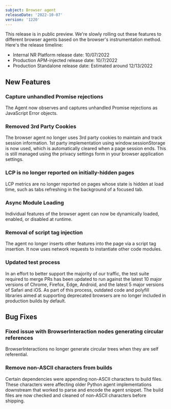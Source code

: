 ```yaml
---
subject: Browser agent
releaseDate: '2022-10-07'
version: '1220'
---
```


This release is in public preview. We're slowly rolling out these features to different browser agents based on the browser's instrumentation method. Here's the release timeline:

* Internal NR Platform release date: 10/07/2022
* Production APM-injected release date: 10/7/2022
* Production Standalone release date: Estimated around 12/13/2022

## New Features

### Capture unhandled Promise rejections

The Agent now observes and captures unhandled Promise rejections as JavaScript Error objects.

### Removed 3rd Party Cookies

The browser agent no longer uses 3rd party cookies to maintain and track session information. 1st party implementation using window.sessionStorage is now used, which is automatically cleared when a page session ends. This is still managed using the privacy settings form in your browser application settings.

### LCP is no longer reported on initially-hidden pages

LCP metrics are no longer reported on pages whose state is hidden at load time, such as tabs refreshing in the background of a focused tab.

### Async Module Loading

Individual features of the browser agent can now be dynamically loaded, enabled, or disabled at runtime.

### Removal of script tag injection

The agent no longer inserts other features into the page via a script tag insertion. It now uses network requests to instantiate other code modules.

### Updated test process

In an effort to better support the majority of our traffic, the test suite required to merge PRs has been updated to run against the latest 10 major versions of Chrome, Firefox, Edge, Android, and the latest 5 major versions of Safari and iOS. As part of this process, outdated code and polyfill libraries aimed at supporting deprecated browsers are no longer included in production builds by default.

## Bug Fixes

### Fixed issue with BrowserInteraction nodes generating circular references

BrowserInteractions no longer generate circular trees when they are self referential.

### Remove non-ASCII characters from builds

Certain dependencies were appending non-ASCII characters to build files. These characters were affecting older Python agent implementations downstream that worked to parse and encode the agent snippet. The build files are now checked and cleaned of non-ASCII characters before shipping.
